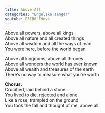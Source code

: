 ```yaml
---
title: Above All
categories: "Engelske sanger"
youtube: E3IB8_FHnvs
---
```


Above all powers, above all kings  
Above all nature and all created things  
Above all wisdom and all the ways of man  
You were here, before the world began

Above all kingdoms, above all thrones  
Above all wonders the world has ever known  
Above all wealth and treasures of the earth  
There's no way to measure what you're worth

**Chorus:**  
Crucified, laid behind a stone  
You lived to die, rejected and alone  
Like a rose, trampled on the ground  
You took the fall and thought of me, above all.